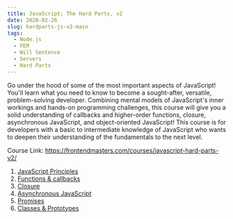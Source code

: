 ```yaml
---
title: JavaScript; The Hard Parts, v2
date: 2020-02-26
slug: hardparts-js-v2-main
tags:
  - Node.js
  - FEM
  - Will Sentence
  - Servers
  - Hard Parts
---
```


Go under the hood of some of the most important aspects of JavaScript! You'll learn what you need to know to become a sought-after, versatile, problem-solving developer. Combining mental models of JavaScript's inner workings and hands-on programming challenges, this course will give you a solid understanding of callbacks and higher-order functions, closure, asynchronous JavaScript, and object-oriented JavaScript! This course is for developers with a basic to intermediate knowledge of JavaScript who wants to deepen their understanding of the fundamentals to the next level.

Course Link: https://frontendmasters.com/courses/javascript-hard-parts-v2/

1. [JavaScript Principles](/hardparts-js-v2-javascript-principles)
2. [Functions & callbacks](/hardparts-js-v2-functions-and-callbacks)
3. [Closure](/hardparts-js-v2-closure)
4. [Asynchronous JavaScript](/hardparts-js-v2-asynchronous-javascript)
5. [Promises](/hardparts-js-vs-promises)
6. [Classes & Prototypes](/hardparts-js-v2-classes-and-prototypes)
